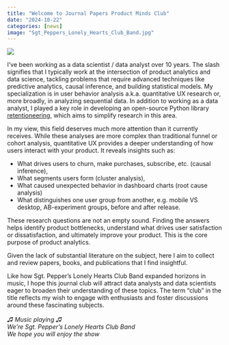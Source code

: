 ```yaml
---
title: "Welcome to Journal Papers Product Minds Club"
date: "2024-10-22"
categories: [news]
image: "Sgt_Peppers_Lonely_Hearts_Club_Band.jpg"
---
```


<div class="float-figure">
![](Sgt_Peppers_Lonely_Hearts_Club_Band.jpg)
</div>

I've been working as a data scientist / data analyst over 10 years. The slash signifies that I typically work at the intersection of product analytics and data science, tackling problems that require advanced techniques like predictive analytics, causal inference, and building statistical models. My specialization is in user behavior analysis a.k.a. quantitative UX research or, more broadly, in analyzing sequential data. In addition to working as a data analyst, I played a key role in developing an open-source Python library [retentioneering](https://doc.retentioneering.com/stable/doc/), which aims to simplify research in this area.

In my view, this field deserves much more attention than it currently receives. While these analyses are more complex than traditional funnel or cohort analysis, quantitative UX provides a deeper understanding of how users interact with your product. It reveals insights such as:

- What drives users to churn, make purchases, subscribe, etc. (causal inference),
- What segments users form (cluster analysis),
- What caused unexpected behavior in dashboard charts (root cause analysis)
- What distinguishes one user group from another, e.g. mobile VS desktop, AB-experiment groups, before and after release.

These research questions are not an empty sound. Finding the answers helps identify product bottlenecks, understand what drives user satisfaction or dissatisfaction, and ultimately improve your product. This is the core purpose of product analytics.

Given the lack of substantial literature on the subject, here I aim to collect and review papers, books, and publications that I find insightful.

Like how Sgt. Pepper’s Lonely Hearts Club Band expanded horizons in music, I hope this journal club will attract data analysts and data scientists eager to broaden their understanding of these topics. The term “club” in the title reflects my wish to engage with enthusiasts and foster discussions around these fascinating subjects.
*
<br><br>♫ Music playing ♫<br>
We're Sgt. Pepper's Lonely Hearts Club Band<br>
We hope you will enjoy the show<br>
*
